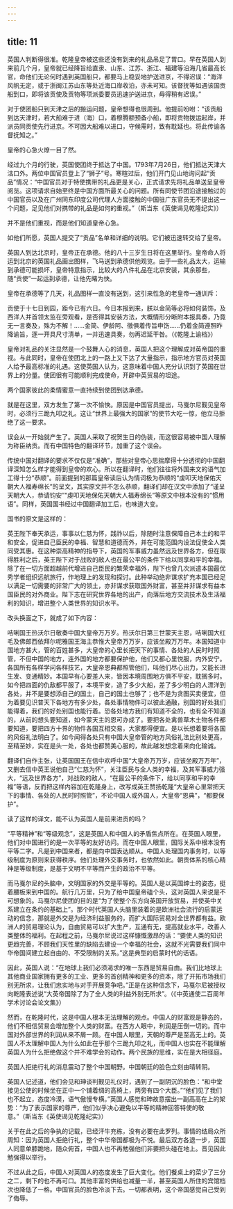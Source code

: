 ```yaml
---
---
---
```

title: 11
---



英国人判断得很准。乾隆皇帝被这些还没有到来的礼品吊足了胃口。早在英国人到来前几个月，皇帝就已经降旨给直隶、山东、江苏、浙江、福建等沿海几省最高长官，命他们无论何时遇到英国船只，都要马上稳妥地护送进京，不得迟误：“海洋风帆无定，或于浙闽江苏山东等处近海口岸收泊，亦未可知。该督抚等如遇该国贡船到口，即将该贡使及贡物等项派委要员迅速护送进京，毋得稍有迟误。”

对于使团船只到天津之后的搬运问题，皇帝想得也很周到。他提前吩咐：“该贡船到达天津时，若大船难于进（海）口，着穆腾额预备小船，即将贡物拨运起岸，并派员同贡使先行进京。不可因大船难以进口，守候需时，致有耽延也。将此传谕各督抚知之。”

皇帝的心急火燎一目了然。

经过九个月的行驶，英国使团终于抵达了中国。1793年7月26日，他们抵达天津大沽口外。两位中国官员登上了“狮子”号。寒暄过后，他们开门见山地询问起“贡品”情况：“中国官员对于特使携带的礼品更是关心，正式请求先将礼品单送呈皇帝阅览。这项请求自始至终是中国方面所最关心的问题。所有同使节团沿途接触过的中国官员以及在广州同东印度公司代理人方面接触的中国驻广东官员无不提出这一个问题，足见他们对携带的礼品是如何的重视。”（斯当东《英使谒见乾隆纪实》）

并不是他们重视，而是他们知道皇帝心急。

如他们所愿，英国人提交了“贡品”名单和详细的说明。它们被迅速转交给了皇帝。

英国人到达北京时，皇帝正在承德。他的八十三岁生日将在这里举行。皇帝命人将运到北京的英国礼品画出图样，飞马送到承德供他观览。由于一些礼品太大，运输到承德可能损坏，皇帝特意指示，比较大的八件礼品在北京安装，其余那些，随“贡使”一起运到承德，让他先睹为快。

皇帝在承德等了几天，礼品图样一直没有送到，这引来性急的老皇帝一通训斥：

贡使于十七日到园，距今已有六日。今日本报到来，朕以金简等必将如何装饰，及西洋人并首领太监在旁观看，是否得其安装方法，大概情形分晰附本报具奏，乃竟无一言奏及，殊为不解！……金简、伊龄阿、徵俱着传旨申饬……仍着金简遵照昨降谕旨，逐一开具尺寸清单，一并迅速具奏，勿再迟延干咎。（《乾隆上谕档》）

皇帝对礼品的关注显然是一个鼓舞人心的消息，英国人把这个理解成对英帝国的重视。与此同时，皇帝在使团北上的一路上又下达了大量指示，指示地方官员对英国人给予最高标准的礼遇。这使英国人认为，这意味着中国人充分认识到了英国在世界上的分量。使团很有可能顺利完成使命，开辟中英贸易的坦途。

两个国家彼此的柔情蜜意一直持续到使团到达承德。

就是在这里，双方发生了第一次不愉快。原因是中国官员提出，马戛尔尼觐见皇帝时，必须行三跪九叩之礼。这让“世界上最强大的国家”的使节大吃一惊，他立马拒绝了这一要求。

误会从一开始就产生了。英国人采取了祝贺生日的伪装，而这很容易被中国人理解为称臣纳贡。而有中国特色的翻译环节，加重了这个误会。

传统中国对翻译的要求不仅仅是“准确”，那些对皇帝心思揣摩得十分透彻的中国翻译深知怎么样才能得到皇帝的欢心。所以在翻译时，他们往往将外国来文的语气加工得十分“恭顺”。前面提到的那篇皇帝读后认为情词极为恭顺的“虔叩天地保佑天朝大人福寿绵长”的呈文，其实原文并不怎么恭顺，翻译们却在汉文中添加了“谨呈天朝大人，恭请钧安”“虔叩天地保佑天朝大人福寿绵长”等原文中根本没有的“惯用语”。同样，英国国书经过中国翻译加工后，也味道大变。

国书的原文是这样的：

英王陛下奉天承运，事事以仁慈为怀，践祚以后，除随时注意保障自己本土的和平和安全，促进自己臣民的幸福、智慧和道德而外，并在可能范围内设法促使全人类同受其惠。在这种崇高精神的指导下，英国的军事威力虽然远及世界各方，但在取得胜利之后，英王陛下对于战败的敌人也在最公平的条件下给以同享和平的幸福。除了在一切方面超越前代增进自己臣民的繁荣幸福外，陛下也曾几次派遣本国最优秀学者组织远航旅行，作地理上的发现和探讨。此种举动绝非谋求扩充本国已经足以满足一切需要的非常广大的领土，亦非谋求获取国外财富，甚至并非谋求有益本国臣民的对外商业。陛下志在研究世界各地的出产，向落后地方交流技术及生活福利的知识，增进整个人类世界的知识水平。

改头换面之下，就成了如下内容：

咭唎国王热沃尔日敬奏中国大皇帝万万岁。热沃尔日第三世蒙天主恩，咭唎国大红毛及佛郎西依拜尔呢雅国王海主恭惟大皇帝万万岁，应该坐殿万万年。本国知道中国地方甚大，管的百姓甚多，大皇帝的心里长把天下的事情、各处的人民时时照管，不但中国的地方，连外国的地方都要保护他，他们又都心里悦服，内外安宁。各国所有各样学问各样技艺，大皇帝恩典都照管他们，叫他们尽心出力，又能长进生发、变通精妙。本国早有心要差人来，皆因本境周围地方俱不平安，耽搁多时。如今把四面的仇敌都平服了，本境平安，造了多少大船，差了多少明白的人漂洋到各处，并不是要想添自己的国土，自己的国土也够了；也不是为贪图买卖便宜，但为着要见识普天下各地方有多少处，各处事情物件可以彼此通融，别国的好处我们能得着，我们的好处别国也能行着。恐各处地方我们有知道不全的，也有全不知道的，从前的想头要知道，如今蒙天主的恩可办成了。要把各处禽兽草木土物各件都要知道，要把四方十界的物件各国互相交易，大家都得便宜。是以长想着要将各国的风俗礼法明白了。如今闻得各处只有中国大皇帝管的地方风俗礼法比别处更高，至精至妙，实在是头一处，各处也都赞美心服的，故此越发想念着来向化输诚。

翻译们自作主张，让英国国王在信中欢呼中国“大皇帝万万岁，应该坐殿万万年”，又删去信中英王说他自己“仁慈为怀”，关注臣民与全人类的幸福，及其军事威力强大，“远及世界各方”，对战败的敌人，“在最公平的条件下，给以同享和平的幸福”等语，反而把这样内容加在乾隆身上，改写成英王赞扬乾隆“大皇帝心里常把天下的事情、各处的人民时时照管”，不论中国人或外国人，大皇帝“恩典”，“都要保护”。

读了这样的译文，能不认为英国人是前来进贡的吗？

“平等精神”和“等级观念”，这是英国人和中国人的矛盾焦点所在。在英国人眼里，他们对中国进行的是一次平等的友好访问。而在中国人眼里，国际关系中根本没有平等二字。凡是到中国来者，都是向中国表达顺从。中国人处理国内事务时，以等级制度为原则来获得秩序。他们处理外交事务时，也依然如此。朝贡体系的核心精神是等级制度，是基于文明不平等而产生的政治不平等。

而马戛尔尼的头脑中，文明国家的外交是平等的。英国人是以英国绅士的姿态，挺着腰板来到中国的。航行几万里，只为了给中国皇帝磕个头，这对英国人来说是不可想象的。马戛尔尼使团的目的是“为了使整个东方向英国开放贸易，并使英中关系建立在条约的基础上”。那个时代英国人头脑里装着的是欧洲社会流行的启蒙运动的信念，那就是外交是为经济利益服务的，而扩大国际贸易对全世界都有益。欧洲人的贸易理论认为，自由贸易可以扩大生产，互通有无，提高就业水平，改善人类整体的福利。在起程之前，马戛尔尼说过这样慷慨激昂的话：“要使人类的知识更趋完善，不顾我们天性里的缺陷去建设一个幸福的社会，这就不光需要我们同中华帝国间建立起自由的、不受限制的关系。”这是典型的启蒙时代的话语。

因此，英国人说：“在地球上我们必须渴求的唯一东西是贸易自由。我们比地球上其他商业国家拥有更多的工业、更多的首创精神和更多的资本，除了开拓市场我们别无所求，让我们忠实地与对手开展竞争吧。”正是在这种信念下，马戛尔尼被授权向乾隆表述说“大英帝国除了为了全人类的利益外别无所求”。（《中英通使二百周年学术讨论会论文集》）

然而，在乾隆时代，这是中国人根本无法理解的观点。中国人的财富观是静态的，他们不相信贸易会增加整个人类的财富。在西方人眼中，利润是压倒一切的。而中国对外部世界的利润从来不屑一顾。在中国人眼里，天朝的尊严是至高无上的。英国人不太理解中国人为什么如此在乎那个三跪九叩之礼，而中国人也实在不能理解英国人为什么拒绝做这个并不难学会的动作。两个民族的思维，实在是大相径庭。

英国人拒绝行礼的消息震动了整个中国朝野。中国朝廷的脸色立刻由晴转阴。

英国人记述道，他们会见和珅谈判觐见礼仪时，遇到了一副阴沉的脸色：“和中堂接见公使的时候坐在正中一个铺着绸的高椅上，两旁有四个大臣。”“他们见了我们也不起立，态度冷漠，语气傲慢专横。”英国人感觉和珅故意摆出一副高高在上的架势：“为了表示国家的尊严，他们似乎决心避免以平等的精神回答特使的敬意。”（斯当东《英使谒见乾隆纪实》）

关于在此之后的争执的记载，已经汗牛充栋，没有必要在此罗列。事情的结局众所周知：因为英国人拒绝行礼，整个中华帝国都极为不悦。最后双方各退一步，英国人同意单膝跪地，随众俯首，中国人也不再勉强他们非要把头碰在地上。晋见因此勉强得以举行。

不过从此之后，中国人对英国人的态度发生了巨大变化。他们餐桌上的菜少了三分之二，剩下的也不再可口。其他丰富的供给也减量一半，甚至英国人所住的宾馆档次也降低了一格。中国官员的脸色冷淡下去。一切都表明，这个帝国感觉自己受到了侮辱。